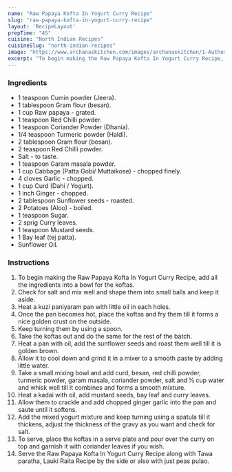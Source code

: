 ---
name: "Raw Papaya Kofta In Yogurt Curry Recipe"
slug: "raw-papaya-kofta-in-yogurt-curry-recipe"
layout: 'RecipeLayout'
prepTime: "45"
cuisine: "North Indian Recipes"
cuisineSlug: "north-indian-recipes"
image: "https://www.archanaskitchen.com/images/archanaskitchen/1-Author/sibyl_sunitha/Raw_Papaya_Kofta_In_Yogurt_Curry_Recipe.jpg"
excerpt: "To begin making the Raw Papaya Kofta In Yogurt Curry Recipe, add all the ingredients into a bowl for the koftas"
---

### Ingredients

- 1 teaspoon Cumin powder (Jeera).
- 1 tablespoon Gram flour (besan).
- 1 cup Raw papaya - grated.
- 1 teaspoon Red Chilli powder.
- 1 teaspoon Coriander Powder (Dhania).
- 1/4 teaspoon Turmeric powder (Haldi).
- 2 tablespoon Gram flour (besan).
- 2 teaspoon Red Chilli powder.
- Salt - to taste.
- 1 teaspoon Garam masala powder.
- 1 cup Cabbage (Patta Gobi/ Muttaikose) - chopped finely.
- 4 cloves Garlic - chopped.
- 1 cup Curd (Dahi / Yogurt).
- 1 inch Ginger - chopped.
- 2 tablespoon Sunflower seeds - roasted.
- 2 Potatoes (Aloo) - boiled.
- 1 teaspoon Sugar.
- 2 sprig Curry leaves.
- 1 teaspoon Mustard seeds.
- 1 Bay leaf (tej patta).
- Sunflower Oil.

### Instructions

1. To begin making the Raw Papaya Kofta In Yogurt Curry Recipe, add all the ingredients into a bowl for the koftas.
1. Check for salt and mix well and shape them into small balls and keep it aside.
1. Heat a kuzi paniyaram pan with little oil in each holes.
1. Once the pan becomes hot, place the koftas and fry them till it forms a nice golden crust on the outside.
1. Keep turning them by using a spoon.
1. Take the koftas out and do the same for the rest of the batch.
1. Heat a pan with oil, add the sunflower seeds and roast them well till it is golden brown.
1. Allow it to cool down and grind it in a mixer to a smooth paste by adding little water.
1. Take a small mixing bowl and add curd, besan, red chilli powder, turmeric powder, garam masala, coriander powder, salt and ½ cup water and whisk well till it combines and forms a smooth mixture.
1. Heat a kadai with oil, add mustard seeds, bay leaf and curry leaves.
1. Allow them to crackle and add chopped ginger garlic into the pan and saute until it softens.
1. Add the mixed yogurt mixture and keep turning using a spatula till it thickens, adjust the thickness of the gravy as you want and check for salt.
1. To serve, place the koftas in a serve plate and pour over the curry on top and garnish it with coriander leaves if you wish.
1. Serve the Raw Papaya Kofta In Yogurt Curry Recipe along with Tawa paratha, Lauki Raita Recipe by the side or also with just peas pulao.
